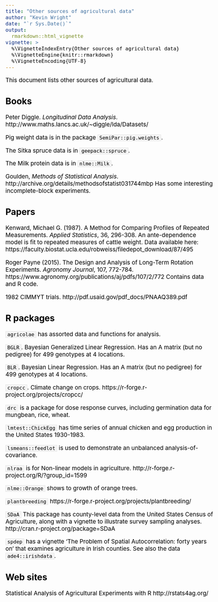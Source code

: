 ```yaml
---
title: "Other sources of agricultural data"
author: "Kevin Wright"
date: "`r Sys.Date()`"
output: 
  rmarkdown::html_vignette
vignette: >
  %\VignetteIndexEntry{Other sources of agricultural data}
  %\VignetteEngine{knitr::rmarkdown}
  %\VignetteEncoding{UTF-8}
---
```

<style type="text/css">
body, td { font-size: 14pt; color: #000; padding:1em; }
code, pre, #ws, #message { font-size: 12pt;
  color: #000; background-color: #f5f5f5; }
code {border: 1px solid #e0e0e0; padding: 0 5px;}
pre > code { border: 0; }
</style>

This document lists other sources of agricultural data.

## Books

Peter Diggle. _Longitudinal Data Analysis_.
http://www.maths.lancs.ac.uk/~diggle/lda/Datasets/

Pig weight data is in the package `SemiPar::pig.weights`.

The Sitka spruce data is in `geepack::spruce`.

The Milk protein data is in `nlme::Milk`.

Goulden, _Methods of Statistical Analysis_.
http://archive.org/details/methodsofstatist031744mbp
Has some interesting incomplete-block experiments.

## Papers

Kenward, Michael G. (1987).  A Method for Comparing Profiles of Repeated
Measurements.  _Applied Statistics_, 36, 296-308.
An ante-dependence model is fit to repeated measures of cattle weight.
Data available here:
https://faculty.biostat.ucla.edu/robweiss/filedepot_download/87/495

Roger Payne (2015). The Design and Analysis of Long-Term Rotation Experiments.
_Agronomy Journal_, 107, 772-784.
https://www.agronomy.org/publications/aj/pdfs/107/2/772
Contains data and R code.


1982 CIMMYT trials.
http://pdf.usaid.gov/pdf_docs/PNAAQ389.pdf

## R packages

`agricolae` has assorted data and functions for analysis.

`BGLR`. Bayesian Generalized Linear Regression.
Has an A matrix (but no pedigree) for 499 genotypes at 4 locations.

`BLR`. Bayesian Linear Regression.
Has an A matrix (but no pedigree) for 499 genotypes at 4 locations.

`cropcc`. Climate change on crops.
https://r-forge.r-project.org/projects/cropcc/

`drc` is a package for dose response curves, including germination data for
mungbean, rice, wheat.

`lmtest::ChickEgg` has time series of annual chicken and egg
production in the United States 1930-1983.

`lsmeans::feedlot` is used to demonstrate an unbalanced
analysis-of-covariance.

`nlraa` is for Non-linear models in agriculture.
http://r-forge.r-project.org/R/?group_id=1599

`nlme::Orange` shows to growth of orange trees.

`plantbreeding`
https://r-forge.r-project.org/projects/plantbreeding/

`SDaA` This package has county-level data from the United States Census of
Agriculture, along with a vignette to illustrate survey sampling analyses.
http://cran.r-project.org/package=SDaA

`spdep` has a vignette 'The Problem of Spatial Autocorrelation: forty years
on' that examines agriculture in Irish counties.  See also the data
`ade4::irishdata`. 

## Web sites

Statistical Analysis of Agricultural Experiments with R
http://rstats4ag.org/
